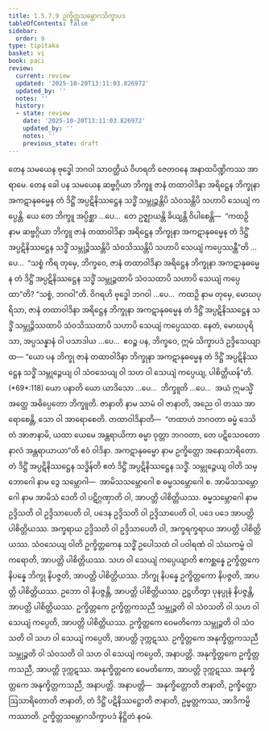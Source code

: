 ```yaml
---
title: 1.5.7.9 ဥက္ခိတ္တသမ္ဘောဂသိက္ခာပဒ
tableOfContents: false
sidebar:
  order: 9
type: tipitaka
basket: vi
book: paci
review:
  current: review
  updated: '2025-10-20T13:11:03.826972'
  updated_by: ''
  notes: ''
  history:
  - state: review
    date: '2025-10-20T13:11:03.826972'
    updated_by: ''
    notes: ''
    previous_state: draft
---
```



<DynamicBreadcrumb />


<ReviewStatus review={frontmatter.review} showDetails={true} />

<HypothesisAnnotation frontmatter={frontmatter} />

<Division number="423" book="paci" e="ch" v="2" p="179">

<Paragraph number="1265" book="paci">
တေန သမယေန ဗုဒ္ဓေါ ဘဂဝါ သာဝတ္ထိယံ ဝိဟရတိ ဇေတဝနေ အနာထပိဏ္ဍိကဿ အာရာမေ. တေန ခေါ ပန သမယေန ဆဗ္ဗဂ္ဂိယာ ဘိက္ခူ ဇာနံ တထာဝါဒိနာ အရိဋ္ဌေန ဘိက္ခုနာ အကဋာနုဓမ္မေန တံ ဒိဋ္ဌိံ အပ္ပဋိနိဿဋ္ဌေန သဒ္ဓိံ သမ္ဘုဉ္ဇန္တိပိ သံဝသန္တိပိ သဟာပိ သေယျံ ကပ္ပေန္တိ.
</Paragraph>

<Paragraph number="1266" book="paci">
ယေ တေ ဘိက္ခူ အပ္ပိစ္ဆာ …ပေ…  တေ ဥဇ္ဈာယန္တိ ခိယျန္တိ ဝိပါစေန္တိ—  “ကထဉှိ နာမ ဆဗ္ဗဂ္ဂိယာ ဘိက္ခူ ဇာနံ တထာဝါဒိနာ အရိဋ္ဌေန ဘိက္ခုနာ အကဋာနုဓမ္မေန တံ ဒိဋ္ဌိံ အပ္ပဋိနိဿဋ္ဌေန သဒ္ဓိံ သမ္ဘုဉ္ဇိဿန္တိပိ သံဝသိဿန္တိပိ သဟာပိ သေယျံ ကပ္ပေဿန္တီ”တိ …ပေ…  “သစ္စံ ကိရ တုမှေ, ဘိက္ခဝေ, ဇာနံ တထာဝါဒိနာ အရိဋ္ဌေန ဘိက္ခုနာ အကဋာနုဓမ္မေန တံ ဒိဋ္ဌိံ အပ္ပဋိနိဿဋ္ဌေန သဒ္ဓိံ သမ္ဘုဉ္ဇထာပိ သံဝသထာပိ သဟာပိ သေယျံ ကပ္ပေထာ”တိ? “သစ္စံ, ဘဂဝါ”တိ. ဝိဂရဟိ ဗုဒ္ဓေါ ဘဂဝါ …ပေ…  ကထဉှိ နာမ တုမှေ, မောဃပုရိသာ, ဇာနံ တထာဝါဒိနာ အရိဋ္ဌေန ဘိက္ခုနာ အကဋာနုဓမ္မေန တံ ဒိဋ္ဌိံ အပ္ပဋိနိဿဋ္ဌေန သဒ္ဓိံ သမ္ဘုဉ္ဇိဿထာပိ သံဝသိဿထာပိ သဟာပိ သေယျံ ကပ္ပေဿထ. နေတံ, မောဃပုရိသာ, အပ္ပသန္နာနံ ဝါ ပသာဒါယ …ပေ…  ဧဝဉ္စ ပန, ဘိက္ခဝေ, ဣမံ သိက္ခာပဒံ ဥဒ္ဒိသေယျာထ—
</Paragraph>

</Division>
<Division number="424" book="paci" e="ch" v="2" p="180">

<Paragraph number="1267" book="paci">
<Emphasis>“ယော ပန ဘိက္ခု ဇာနံ တထာဝါဒိနာ ဘိက္ခုနာ အကဋာနုဓမ္မေန တံ ဒိဋ္ဌိံ အပ္ပဋိနိဿဋ္ဌေန သဒ္ဓိံ သမ္ဘုဉ္ဇေယျ ဝါ သံဝသေယျ ဝါ သဟ ဝါ သေယျံ ကပ္ပေယျ, ပါစိတ္တိယန်”</Emphasis>တိ. (*69*:<Emphasis>118</Emphasis>)
</Paragraph>

</Division>
<Division number="425" book="paci" e="ch" v="2" p="180">

<Paragraph number="1268" book="paci">
<Emphasis>ယော ပနာ</Emphasis>တိ ယော ယာဒိသော …ပေ…  <Emphasis>ဘိက္ခူ</Emphasis>တိ …ပေ…  အယံ ဣမသ္မိံ အတ္ထေ အဓိပ္ပေတော ဘိက္ခူတိ.
</Paragraph>

<Paragraph number="1269" book="paci">
<Emphasis>ဇာနာတိ</Emphasis> နာမ သာမံ ဝါ ဇာနာတိ, အညေ ဝါ တဿ အာရောစေန္တိ, သော ဝါ အာရောစေတိ.
</Paragraph>

<Paragraph number="1270" book="paci">
<Emphasis>တထာဝါဒိနာ</Emphasis>တိ—  “တထာဟံ ဘဂဝတာ ဓမ္မံ ဒေသိတံ အာဇာနာမိ, ယထာ ယေမေ အန္တရာယိကာ ဓမ္မာ ဝုတ္တာ ဘဂဝတာ, တေ ပဋိသေဝတော နာလံ အန္တရာယာယာ”တိ ဧဝံ ဝါဒိနာ.
</Paragraph>

<Paragraph number="1271" book="paci">
<Emphasis>အကဋာနုဓမ္မော</Emphasis> နာမ ဥက္ခိတ္တော အနောသာရိတော.
</Paragraph>

<Paragraph number="1272" book="paci">
<Emphasis>တံ ဒိဋ္ဌိံ အပ္ပဋိနိဿဋ္ဌေန သဒ္ဓိန်</Emphasis>တိ ဧတံ ဒိဋ္ဌိံ အပ္ပဋိနိဿဋ္ဌေန သဒ္ဓိံ.
</Paragraph>

<Paragraph number="1273" book="paci">
<Emphasis>သမ္ဘုဉ္ဇေယျ ဝါ</Emphasis>တိ သမ္ဘောဂေါ နာမ ဒွေ သမ္ဘောဂါ—  အာမိသသမ္ဘောဂေါ စ ဓမ္မသမ္ဘောဂေါ စ. <Emphasis>အာမိသသမ္ဘောဂေါ</Emphasis> နာမ အာမိသံ ဒေတိ ဝါ ပဋိဂ္ဂဏှာတိ ဝါ, အာပတ္တိ ပါစိတ္တိယဿ. <Emphasis>ဓမ္မသမ္ဘောဂေါ</Emphasis> နာမ ဥဒ္ဒိသတိ ဝါ ဥဒ္ဒိသာပေတိ ဝါ, ပဒေန ဥဒ္ဒိသတိ ဝါ ဥဒ္ဒိသာပေတိ ဝါ, ပဒေ ပဒေ အာပတ္တိ ပါစိတ္တိယဿ. အက္ခရာယ ဥဒ္ဒိသတိ ဝါ ဥဒ္ဒိသာပေတိ ဝါ, အက္ခရက္ခရာယ အာပတ္တိ ပါစိတ္တိယဿ.
</Paragraph>

<Paragraph number="1274" book="paci">
<Emphasis>သံဝသေယျ ဝါ</Emphasis>တိ ဥက္ခိတ္တကေန သဒ္ဓိံ ဥပေါသထံ ဝါ ပဝါရဏံ ဝါ သံဃကမ္မံ ဝါ ကရောတိ, အာပတ္တိ ပါစိတ္တိယဿ.
</Paragraph>

<Paragraph number="1275" book="paci">
<Emphasis>သဟ ဝါ သေယျံ ကပ္ပေယျာ</Emphasis>တိ ဧကစ္ဆန္နေ ဥက္ခိတ္တကေ နိပန္နေ ဘိက္ခု နိပဇ္ဇတိ, အာပတ္တိ ပါစိတ္တိယဿ. ဘိက္ခု နိပန္နေ ဥက္ခိတ္တကော နိပဇ္ဇတိ, အာပတ္တိ ပါစိတ္တိယဿ. ဥဘော ဝါ နိပဇ္ဇန္တိ, အာပတ္တိ ပါစိတ္တိယဿ. ဥဋ္ဌဟိတွာ ပုနပ္ပုနံ နိပဇ္ဇန္တိ, အာပတ္တိ ပါစိတ္တိယဿ.
</Paragraph>

</Division>
<Division number="426" book="paci" e="ch" v="2" p="180">

<Paragraph number="1276" book="paci">
ဥက္ခိတ္တကေ ဥက္ခိတ္တကသညီ သမ္ဘုဉ္ဇတိ ဝါ သံဝသတိ ဝါ သဟ ဝါ သေယျံ ကပ္ပေတိ, အာပတ္တိ ပါစိတ္တိယဿ. ဥက္ခိတ္တကေ ဝေမတိကော သမ္ဘုဉ္ဇတိ ဝါ သံဝသတိ ဝါ သဟ ဝါ သေယျံ ကပ္ပေတိ, အာပတ္တိ ဒုက္ကဋဿ. ဥက္ခိတ္တကေ အနုက္ခိတ္တကသညီ သမ္ဘုဉ္ဇတိ ဝါ သံဝသတိ ဝါ သဟ ဝါ သေယျံ ကပ္ပေတိ, အနာပတ္တိ. အနုက္ခိတ္တကေ ဥက္ခိတ္တကသညီ, အာပတ္တိ ဒုက္ကဋဿ. အနုက္ခိတ္တကေ ဝေမတိကော, အာပတ္တိ ဒုက္ကဋဿ. အနုက္ခိတ္တကေ အနုက္ခိတ္တကသညီ, အနာပတ္တိ.
</Paragraph>

</Division>
<Division number="427" book="paci" e="ch" v="2" p="181">

<Paragraph number="1277" book="paci">
အနာပတ္တိ—  အနုက္ခိတ္တောတိ ဇာနာတိ, ဥက္ခိတ္တော ဩသာရိတောတိ ဇာနာတိ, တံ ဒိဋ္ဌိံ ပဋိနိဿဋ္ဌောတိ ဇာနာတိ, ဥမ္မတ္တကဿ, အာဒိကမ္မိကဿာတိ.

</Paragraph>
</Division>

<Paragraph number="1278" type="center" book="paci">
ဥက္ခိတ္တသမ္ဘောဂသိက္ခာပဒံ နိဋ္ဌိတံ နဝမံ.
</Paragraph>